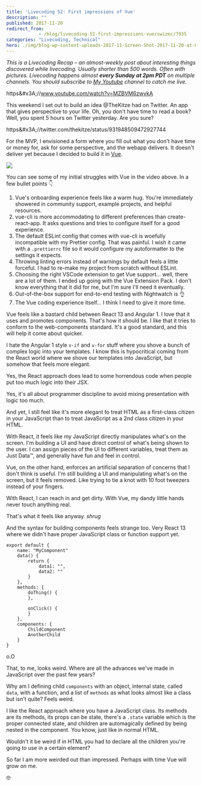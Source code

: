 ```yaml
---
title: 'Livecoding 52: First impressions of Vue'
description: ""
published: 2017-11-20
redirect_from: 
            - /blog/livecoding-52-first-impressions-vue/swizec/7935
categories: "Livecoding, Technical"
hero: ./img/blog-wp-content-uploads-2017-11-Screen-Shot-2017-11-20-at-09.16.40.png
---
```

_This is a Livecoding Recap – an almost-weekly post about interesting things discovered while livecoding. Usually shorter than 500 words. Often with pictures. Livecoding happens almost **every Sunday at 2pm PDT** on multiple channels. You should subscribe to [My Youtube](https://www.youtube.com/TheSwizec) channel to catch me live._



https&amp;#x3A;//www.youtube.com/watch?v=MZBVM6zwvkA



This weekend I set out to build an idea @TheKitze had on Twitter. An app that gives perspective to your life. Oh, you don&#x27;t have time to read a book? Well, you spent 5 hours on Twitter yesterday. Are you sure?



https&amp;#x3A;//twitter.com/thekitze/status/931948509472927744



For the MVP, I envisioned a form where you fill out what you don&#x27;t have time or money for, ask for some perspective, and the webapp delivers. It doesn&#x27;t deliver yet because I decided to build it in [Vue](https://vuejs.org/).



![](./img/blog-wp-content-uploads-2017-11-Screen-Shot-2017-11-20-at-09.16.40.png)



You can see some of my initial struggles with Vue in the video above. In a few bullet points 👇



1. Vue&#x27;s onboarding experience feels like a warm hug. You&#x27;re immediately showered in community support, example projects, and helpful resources.
2. vue-cli is more accommodating to different preferences than create-react-app. It asks questions and tries to configure itself for a good experience.
3. The default ESLint config that comes with vue-cli is woefully incompatible with my Prettier config. That was painful. I wish it came with a `.prettierrc` file so it would configure my autoformatter to the settings it expects.
4. Throwing linting errors instead of warnings by default feels a little forceful. I had to re-make my project from scratch without ESLint.
5. Choosing the right VSCode extension to get Vue support… well, there are a lot of them. I ended up going with the Vue Extension Pack. I don&#x27;t know everything that it did for me, but I&#x27;m sure I&#x27;ll need it eventually.
6. Out-of-the-box support for end-to-end testing with Nightwatch is 👌
7. The Vue coding experience itself… I think I need to give it more time.



Vue feels like a bastard child between React 13 and Angular 1. I love that it uses and promotes components. That&#x27;s how it should be. I like that it tries to conform to the web-components standard. It&#x27;s a good standard, and this will help it come about quicker.



I hate the Angular 1 style `v-if` and `v-for` stuff where you shove a bunch of complex logic into your templates. I know this is hypocritical coming from the React world where we shove our templates into JavaScript, but somehow that feels more elegant.



Yes, the React approach does lead to some horrendous code when people put too much logic into their JSX.



Yes, it&#x27;s all about programmer discipline to avoid mixing presentation with logic too much.



And yet, I still feel like it&#x27;s more elegant to treat HTML as a first-class citizen in your JavaScript than to treat JavaScript as a 2nd class citizen in your HTML.



With React, it feels like my JavaScript directly manipulates what&#x27;s on the screen. I&#x27;m building a UI and have direct control of what&#x27;s being shown to the user. I can assign pieces of the UI to different variables, treat them as Just Data™, and generally have fun and feel in control.



Vue, on the other hand, enforces an artificial separation of concerns that I don&#x27;t think is useful. I&#x27;m still building a UI and manipulating what&#x27;s on the screen, but it feels removed. Like trying to tie a knot with 10 foot tweezers instead of your fingers.



With React, I can reach in and get dirty. With Vue, my dandy little hands never touch anything real.



That&#x27;s what it feels like anyway. _shrug_



And the syntax for building components feels strange too. Very React 13 where we didn&#x27;t have proper JavaScript class or function support yet.



```
export default {
    name: "MyComponent"
    data() {
        return {
            data1: "",
            data2: ""
        }
    },
    methods: {
        doThing() {
        },
     
        onClick() {
        }
    },
    components: {
        ChildComponent
        AnotherChild
    }
}
```



o.O



That, to me, looks weird. Where are all the advances we&#x27;ve made in JavaScript over the past few years?



Why am I defining child `components` with an object, internal state, called `data`, with a function, and a list of `methods` as what looks almost like a class but isn&#x27;t quite? Feels weird.



I like the React approach where you have a JavaScript class. Its methods are its methods, its props can be state, there&#x27;s a `.state` variable which is the proper connected state, and children are automagically defined by being nested in the component. You know, just like in normal HTML.



Wouldn&#x27;t it be weird if in HTML you had to declare all the children you&#x27;re going to use in a certain element?



So far I am more weirded out than impressed. Perhaps with time Vue will grow on me.



🤓